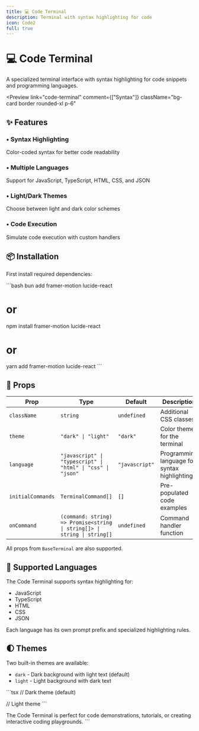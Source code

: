 ```yaml
---
title: 💻 Code Terminal
description: Terminal with syntax highlighting for code
icon: Code2
full: true
---
```




# 💻 Code Terminal

A specialized terminal interface with syntax highlighting for code snippets and programming languages.

<Preview
  link="code-terminal"
  comment={["Syntax"]}
  className="bg-card border rounded-xl p-6"
>
  <CodeTerminalPreview />
</Preview>

## ✨ Features

<div className="grid grid-cols-1 md:grid-cols-2 gap-4 mt-6">
  <div className="p-4 rounded-lg border  bg-card">
    <h3 className="font-semibold flex items-center gap-2">
      <span className="text-primary">•</span> Syntax Highlighting
    </h3>
    <p className="mt-2 text-sm text-muted-foreground">
      Color-coded syntax for better code readability
    </p>
  </div>
 <div className="p-4 rounded-lg border  bg-card">
    <h3 className="flex items-center gap-2 font-semibold">
      <span className="text-primary">•</span> Multiple Languages
    </h3>
    <p className="text-muted-foreground mt-2 text-sm">
      Support for JavaScript, TypeScript, HTML, CSS, and JSON
    </p>
  </div>

 <div className="p-4 rounded-lg border  bg-card">
    <h3 className="flex items-center gap-2 font-semibold">
      <span className="text-primary">•</span> Light/Dark Themes
    </h3>
    <p className="text-muted-foreground mt-2 text-sm">
      Choose between light and dark color schemes
    </p>
  </div>

 <div className="p-4 rounded-lg border  bg-card">
    <h3 className="font-semibold flex items-center gap-2">
      <span className="text-primary">•</span> Code Execution
    </h3>
    <p className="mt-2 text-sm text-muted-foreground">
      Simulate code execution with custom handlers
    </p>
  </div>
</div>

## 📦 Installation

First install required dependencies:

\`\`\`bash
bun add framer-motion lucide-react
# or
npm install framer-motion lucide-react
# or
yarn add framer-motion lucide-react
\`\`\`


## 🔧 Props

| Prop | Type | Default | Description |
|------|------|---------|-------------|
| `className` | `string` | `undefined` | Additional CSS classes |
| `theme` | `"dark" \| "light"` | `"dark"` | Color theme for the terminal |
| `language` | `"javascript" \| "typescript" \| "html" \| "css" \| "json"` | `"javascript"` | Programming language for syntax highlighting |
| `initialCommands` | `TerminalCommand[]` | `[]` | Pre-populated code examples |
| `onCommand` | `(command: string) => Promise<string \| string[]> \| string \| string[]` | `undefined` | Command handler function |

All props from `BaseTerminal` are also supported.

## 🎨 Supported Languages

The Code Terminal supports syntax highlighting for:

- JavaScript
- TypeScript
- HTML
- CSS
- JSON

Each language has its own prompt prefix and specialized highlighting rules.

## 🌓 Themes

Two built-in themes are available:

- `dark` - Dark background with light text (default)
- `light` - Light background with dark text

\`\`\`tsx
// Dark theme (default)
<CodeTerminal theme="dark" />

// Light theme
<CodeTerminal theme="light" />
\`\`\`

The Code Terminal is perfect for code demonstrations, tutorials, or creating interactive coding playgrounds.
\`\`\`
